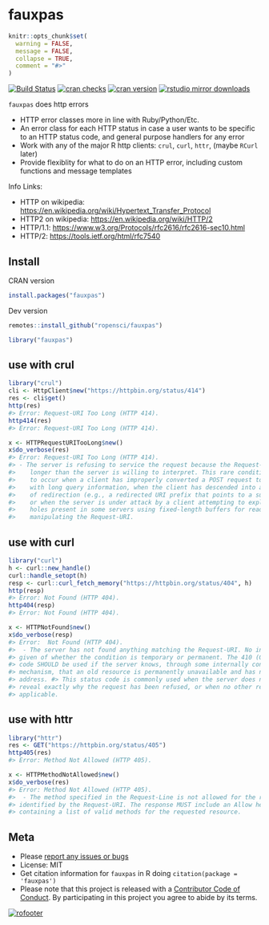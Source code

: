 fauxpas
=======

```r
knitr::opts_chunk$set(
  warning = FALSE,
  message = FALSE,
  collapse = TRUE,
  comment = "#>"
)
```

[![Build Status](https://travis-ci.org/ropensci/fauxpas.svg)](https://travis-ci.org/ropensci/fauxpas)
[![cran checks](https://cranchecks.info/badges/worst/fauxpas)](https://cranchecks.info/pkgs/fauxpas)
[![cran version](http://www.r-pkg.org/badges/version/fauxpas)](https://cran.r-project.org/package=fauxpas)
[![rstudio mirror downloads](https://cranlogs.r-pkg.org/badges/fauxpas)](https://github.com/metacran/cranlogs.app)

`fauxpas` does http errors

* HTTP error classes more in line with Ruby/Python/Etc.
* An error class for each HTTP status in case a user wants to
be specific to an HTTP status code, and general purpose handlers
for any error
* Work with any of the major R http clients: `crul`, `curl`, `httr`, (maybe
`RCurl` later)
* Provide flexiblity for what to do on an HTTP error, including
custom functions and message templates

Info Links:

* HTTP on wikipedia: <https://en.wikipedia.org/wiki/Hypertext_Transfer_Protocol>
* HTTP2 on wikipedia: <https://en.wikipedia.org/wiki/HTTP/2>
* HTTP/1.1: <https://www.w3.org/Protocols/rfc2616/rfc2616-sec10.html>
* HTTP/2: <https://tools.ietf.org/html/rfc7540>

## Install

CRAN version

```r
install.packages("fauxpas")
```

Dev version

```r
remotes::install_github("ropensci/fauxpas")
```

```r
library("fauxpas")
```

## use with crul

```r
library("crul")
cli <- HttpClient$new("https://httpbin.org/status/414")
res <- cli$get()
http(res)
#> Error: Request-URI Too Long (HTTP 414).
http414(res)
#> Error: Request-URI Too Long (HTTP 414).
```

```r
x <- HTTPRequestURITooLong$new()
x$do_verbose(res)
#> Error: Request-URI Too Long (HTTP 414).
#> - The server is refusing to service the request because the Request-URI is
#>    longer than the server is willing to interpret. This rare condition is only likely
#>    to occur when a client has improperly converted a POST request to a GET request
#>    with long query information, when the client has descended into a URI black hole
#>    of redirection (e.g., a redirected URI prefix that points to a suffix of itself),
#>    or when the server is under attack by a client attempting to exploit security
#>    holes present in some servers using fixed-length buffers for reading or
#>    manipulating the Request-URI.
```

## use with curl

```r
library("curl")
h <- curl::new_handle()
curl::handle_setopt(h)
resp <- curl::curl_fetch_memory("https://httpbin.org/status/404", h)
http(resp)
#> Error: Not Found (HTTP 404).
http404(resp)
#> Error: Not Found (HTTP 404).
```

```r
x <- HTTPNotFound$new()
x$do_verbose(resp)
#> Error:  Not Found (HTTP 404).
#>  - The server has not found anything matching the Request-URI. No indication is
#> given of whether the condition is temporary or permanent. The 410 (Gone) status
#> code SHOULD be used if the server knows, through some internally configurable
#> mechanism, that an old resource is permanently unavailable and has no forwarding
#> address. #> This status code is commonly used when the server does not wish to
#> reveal exactly why the request has been refused, or when no other response is
#> applicable.
```

## use with httr

```r
library("httr")
res <- GET("https://httpbin.org/status/405")
http405(res)
#> Error: Method Not Allowed (HTTP 405).
```

```r
x <- HTTPMethodNotAllowed$new()
x$do_verbose(res)
#> Error: Method Not Allowed (HTTP 405).
#>  - The method specified in the Request-Line is not allowed for the resource
#> identified by the Request-URI. The response MUST include an Allow header
#> containing a list of valid methods for the requested resource.
```

## Meta

* Please [report any issues or bugs](https://github.com/ropensci/fauxpas/issues)
* License: MIT
* Get citation information for `fauxpas` in R doing `citation(package = 'fauxpas')`
* Please note that this project is released with a [Contributor Code of Conduct][coc].
By participating in this project you agree to abide by its terms.

[![rofooter](https://ropensci.org/public_images/github_footer.png)](https://ropensci.org)

[coc]: https://github.com/ropensci/fauxpas/blob/master/CODE_OF_CONDUCT.md
